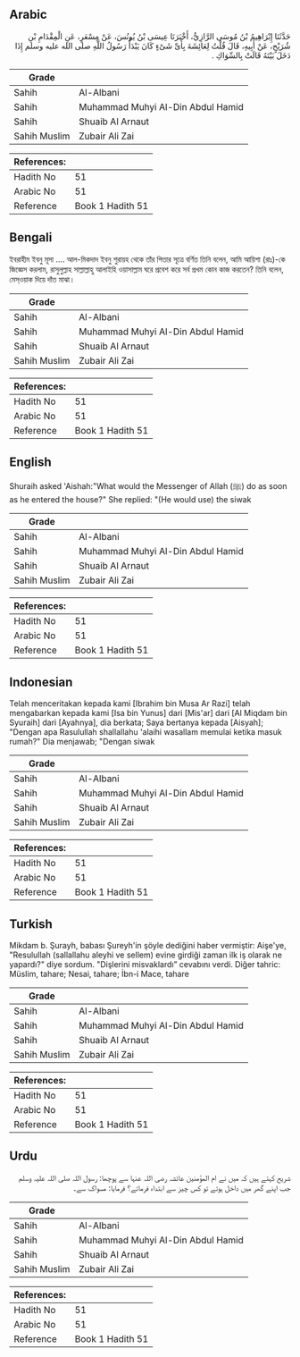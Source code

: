 ## Arabic


<div dir="rtl" lang="ar" style={{fontSize:'larger',backgroundColor:'#f8f9fa',padding:20}}>
حَدَّثَنَا إِبْرَاهِيمُ بْنُ مُوسَى الرَّازِيُّ، أَخْبَرَنَا عِيسَى بْنُ يُونُسَ، عَنْ مِسْعَرٍ، عَنِ الْمِقْدَامِ بْنِ شُرَيْحٍ، عَنْ أَبِيهِ، قَالَ قُلْتُ لِعَائِشَةَ بِأَىِّ شَىْءٍ كَانَ يَبْدَأُ رَسُولُ اللَّهِ صلى الله عليه وسلم إِذَا دَخَلَ بَيْتَهُ قَالَتْ بِالسِّوَاكِ ‏.‏
</div>
<div style={{backgroundColor:'#f8f9fa',padding:20, marginBottom: 10}}><table> <thead> <tr> <th>Grade</th> <th></th> </tr> </thead> <tbody> <tr><td>Sahih</td><td>Al-Albani</td></tr><tr><td>Sahih</td><td>Muhammad Muhyi Al-Din Abdul Hamid</td></tr><tr><td>Sahih</td><td>Shuaib Al Arnaut</td></tr><tr><td>Sahih Muslim</td><td>Zubair Ali Zai</td></tr></tbody></table><table> <thead> <tr> <th>References:</th> <th></th> </tr> </thead> <tbody><tr><td>Hadith No</td><td>51</td></tr><tr><td>Arabic No</td><td>51</td></tr><tr><td>Reference</td><td>Book 1 Hadith 51</td></tr></tbody></table></div>

## Bengali


<div dir="ltr" lang="bn" style={{fontSize:'larger',backgroundColor:'#f8f9fa',padding:20}}>
ইবরাহীম ইবনু মূসা .... আল-মিকদাদ ইবনু শুরায়হ থেকে তাঁর পিতার সূত্রে বর্ণিত তিনি বলেন, আমি আয়িশা (রাঃ)-কে জিজ্ঞেস করলাম, রাসুলুল্লাহ সাল্লাল্লাহু আলাইহি ওয়াসাল্লাম ঘরে প্রবেশ করে সর্ব প্রখম কোন কাজ করতেন? তিনি বলেন, মেস্ওয়াক দিয়ে দাঁত মাঝা।
</div>
<div style={{backgroundColor:'#f8f9fa',padding:20, marginBottom: 10}}><table> <thead> <tr> <th>Grade</th> <th></th> </tr> </thead> <tbody> <tr><td>Sahih</td><td>Al-Albani</td></tr><tr><td>Sahih</td><td>Muhammad Muhyi Al-Din Abdul Hamid</td></tr><tr><td>Sahih</td><td>Shuaib Al Arnaut</td></tr><tr><td>Sahih Muslim</td><td>Zubair Ali Zai</td></tr></tbody></table><table> <thead> <tr> <th>References:</th> <th></th> </tr> </thead> <tbody><tr><td>Hadith No</td><td>51</td></tr><tr><td>Arabic No</td><td>51</td></tr><tr><td>Reference</td><td>Book 1 Hadith 51</td></tr></tbody></table></div>

## English


<div dir="ltr" lang="en" style={{fontSize:'larger',backgroundColor:'#f8f9fa',padding:20}}>
Shuraih asked 'Aishah:"What would the Messenger of Allah (ﷺ) do as soon as he entered the house?" She replied: "(He would use) the siwak
</div>
<div style={{backgroundColor:'#f8f9fa',padding:20, marginBottom: 10}}><table> <thead> <tr> <th>Grade</th> <th></th> </tr> </thead> <tbody> <tr><td>Sahih</td><td>Al-Albani</td></tr><tr><td>Sahih</td><td>Muhammad Muhyi Al-Din Abdul Hamid</td></tr><tr><td>Sahih</td><td>Shuaib Al Arnaut</td></tr><tr><td>Sahih Muslim</td><td>Zubair Ali Zai</td></tr></tbody></table><table> <thead> <tr> <th>References:</th> <th></th> </tr> </thead> <tbody><tr><td>Hadith No</td><td>51</td></tr><tr><td>Arabic No</td><td>51</td></tr><tr><td>Reference</td><td>Book 1 Hadith 51</td></tr></tbody></table></div>

## Indonesian


<div dir="ltr" lang="id" style={{fontSize:'larger',backgroundColor:'#f8f9fa',padding:20}}>
Telah menceritakan kepada kami [Ibrahim bin Musa Ar Razi] telah mengabarkan kepada kami [Isa bin Yunus] dari [Mis'ar] dari [Al Miqdam bin Syuraih] dari [Ayahnya], dia berkata; Saya bertanya kepada [Aisyah]; "Dengan apa Rasulullah shallallahu 'alaihi wasallam memulai ketika masuk rumah?" Dia menjawab; "Dengan siwak
</div>
<div style={{backgroundColor:'#f8f9fa',padding:20, marginBottom: 10}}><table> <thead> <tr> <th>Grade</th> <th></th> </tr> </thead> <tbody> <tr><td>Sahih</td><td>Al-Albani</td></tr><tr><td>Sahih</td><td>Muhammad Muhyi Al-Din Abdul Hamid</td></tr><tr><td>Sahih</td><td>Shuaib Al Arnaut</td></tr><tr><td>Sahih Muslim</td><td>Zubair Ali Zai</td></tr></tbody></table><table> <thead> <tr> <th>References:</th> <th></th> </tr> </thead> <tbody><tr><td>Hadith No</td><td>51</td></tr><tr><td>Arabic No</td><td>51</td></tr><tr><td>Reference</td><td>Book 1 Hadith 51</td></tr></tbody></table></div>

## Turkish


<div dir="ltr" lang="tr" style={{fontSize:'larger',backgroundColor:'#f8f9fa',padding:20}}>
Mikdam b. Şurayh, babası Şureyh'in şöyle dediğini haber vermiştir: Aişe'ye, "Resulullah (sallallahu aleyhi ve sellem) evine girdiği zaman ilk iş olarak ne yapardı?" diye sordum. "Dişlerini misvaklardı” cevabını verdi. Diğer tahric: MüsIim, tahare; Nesai, tahare; İbn-i Mace, tahare
</div>
<div style={{backgroundColor:'#f8f9fa',padding:20, marginBottom: 10}}><table> <thead> <tr> <th>Grade</th> <th></th> </tr> </thead> <tbody> <tr><td>Sahih</td><td>Al-Albani</td></tr><tr><td>Sahih</td><td>Muhammad Muhyi Al-Din Abdul Hamid</td></tr><tr><td>Sahih</td><td>Shuaib Al Arnaut</td></tr><tr><td>Sahih Muslim</td><td>Zubair Ali Zai</td></tr></tbody></table><table> <thead> <tr> <th>References:</th> <th></th> </tr> </thead> <tbody><tr><td>Hadith No</td><td>51</td></tr><tr><td>Arabic No</td><td>51</td></tr><tr><td>Reference</td><td>Book 1 Hadith 51</td></tr></tbody></table></div>

## Urdu


<div dir="rtl" lang="ur" style={{fontSize:'larger',backgroundColor:'#f8f9fa',padding:20}}>
شریح کہتے ہیں کہ میں نے ام المؤمنین عائشہ رضی اللہ عنہا سے پوچھا: رسول اللہ صلی اللہ علیہ وسلم جب اپنے گھر میں داخل ہوتے تو کس چیز سے ابتداء فرماتے؟ فرمایا: مسواک سے۔
</div>
<div style={{backgroundColor:'#f8f9fa',padding:20, marginBottom: 10}}><table> <thead> <tr> <th>Grade</th> <th></th> </tr> </thead> <tbody> <tr><td>Sahih</td><td>Al-Albani</td></tr><tr><td>Sahih</td><td>Muhammad Muhyi Al-Din Abdul Hamid</td></tr><tr><td>Sahih</td><td>Shuaib Al Arnaut</td></tr><tr><td>Sahih Muslim</td><td>Zubair Ali Zai</td></tr></tbody></table><table> <thead> <tr> <th>References:</th> <th></th> </tr> </thead> <tbody><tr><td>Hadith No</td><td>51</td></tr><tr><td>Arabic No</td><td>51</td></tr><tr><td>Reference</td><td>Book 1 Hadith 51</td></tr></tbody></table></div>